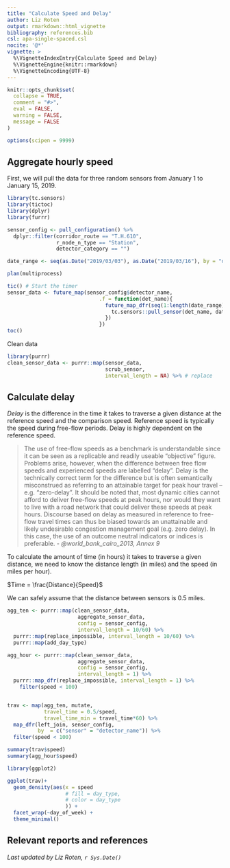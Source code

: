 ```yaml
---
title: "Calculate Speed and Delay"
author: Liz Roten
output: rmarkdown::html_vignette
bibliography: references.bib
csl: apa-single-spaced.csl
nocite: '@*'
vignette: >
  %\VignetteIndexEntry{Calculate Speed and Delay}
  %\VignetteEngine{knitr::rmarkdown}
  %\VignetteEncoding{UTF-8}
---
```


```r
knitr::opts_chunk$set(
  collapse = TRUE,
  comment = "#>",
  eval = FALSE,
  warning = FALSE,
  message = FALSE
)

options(scipen = 9999)
```

## Aggregate hourly speed  

First, we will pull the data for three random sensors from January 1 to January 15, 2019. 

```r
library(tc.sensors)
library(tictoc)
library(dplyr)
library(furrr)

sensor_config <- pull_configuration() %>% 
  dplyr::filter(corridor_route == "T.H.610",
                r_node_n_type == "Station",
                detector_category == "") 

date_range <- seq(as.Date("2019/03/03"), as.Date("2019/03/16"), by = "days")

plan(multiprocess)

tic() # Start the timer
sensor_data <- future_map(sensor_config$detector_name,
                              .f = function(det_name){
                                future_map_dfr(seq(1:length(date_range)), .f = function(x){
                                  tc.sensors::pull_sensor(det_name, date_range[[x]])
                                })
                              })
toc()
```


Clean data
```r
library(purrr)
clean_sensor_data <- purrr::map(sensor_data,
                                scrub_sensor, 
                                interval_length = NA) %>% # replace 
```

## Calculate delay  

*Delay* is the difference in the time it takes to traverse a given distance at the reference speed and the comparison speed. Reference speed is typically the speed during free-flow periods. Delay is highly dependent on the reference speed.  

>The use of free-flow speeds as a benchmark is understandable since it can be seen as a replicable and readily useable “objective” figure. Problems arise, however, when the difference between free flow speeds and experienced speeds are labelled “delay”. Delay is the technically correct term for the difference but is often semantically misconstrued as referring to an attainable target for peak hour travel – e.g. “zero-delay”. It should be noted that, most dynamic cities cannot afford to deliver free-flow speeds at peak hours, nor would they want to live with a road network that could deliver these speeds at peak hours. Discourse based on delay as measured in reference to free-flow travel times can thus be biased towards an unattainable and likely undesirable congestion management goal (e.g. zero delay). In this case, the use of an outcome neutral indicators or indices is preferable.  - *@world_bank_cairo_2013, Annex 9*

To calculate the amount of time (in hours) it takes to traverse a given distance, we need to know the distance length (in miles) and the speed (in miles per hour). 

$Time = \frac{Distance}{Speed}$

We can safely assume that the distance between sensors is 0.5 miles. 

```r
agg_ten <- purrr::map(clean_sensor_data, 
                       aggregate_sensor_data,
                       config = sensor_config,
                       interval_length = 10/60) %>% 
  purrr::map(replace_impossible, interval_length = 10/60) %>% 
  purrr::map(add_day_type)

agg_hour <- purrr::map(clean_sensor_data, 
                       aggregate_sensor_data,
                       config = sensor_config,
                       interval_length = 1) %>% 
  purrr::map_dfr(replace_impossible, interval_length = 1) %>% 
    filter(speed < 100)


trav <- map(agg_ten, mutate,
            travel_time = 0.5/speed,
            travel_time_min = travel_time*60) %>% 
  map_dfr(left_join, sensor_config,
          by  = c("sensor" = "detector_name")) %>% 
  filter(speed < 100)

summary(trav$speed)
summary(agg_hour$speed)
```

```r
library(ggplot2)

ggplot(trav)+
  geom_density(aes(x = speed
                   # fill = day_type,
                   # color = day_type
                   )) +
  facet_wrap(~day_of_week) +
  theme_minimal()
```



## Relevant reports and references  

<div id="refs"></div>

<footer>
*Last updated by Liz Roten, `r Sys.Date()`*
</footer>
